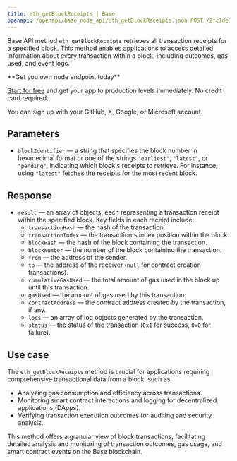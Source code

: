 ---
title: eth_getBlockReceipts | Base
openapi: /openapi/base_node_api/eth_getBlockReceipts.json POST /2fc1de7f08c0465f6a28e3c355e0cb14
---

Base API method `eth_getBlockReceipts` retrieves all transaction receipts for a specified block. This method enables applications to access detailed information about every transaction within a block, including outcomes, gas used, and event logs.

<Check>
**Get you own node endpoint today**

[Start for free](https://console.chainstack.com/) and get your app to production levels immediately. No credit card required.

You can sign up with your GitHub, X, Google, or Microsoft account.
</Check>


## Parameters

* `blockIdentifier` — a string that specifies the block number in hexadecimal format or one of the strings `"earliest"`, `"latest"`, or `"pending"`, indicating which block's receipts to retrieve. For instance, using `"latest"` fetches the receipts for the most recent block.

## Response

* `result` — an array of objects, each representing a transaction receipt within the specified block. Key fields in each receipt include:
  + `transactionHash` — the hash of the transaction.
  + `transactionIndex` — the transaction's index position within the block.
  + `blockHash` — the hash of the block containing the transaction.
  + `blockNumber` — the number of the block containing the transaction.
  + `from` — the address of the sender.
  + `to` — the address of the receiver (`null` for contract creation transactions).
  + `cumulativeGasUsed` — the total amount of gas used in the block up until this transaction.
  + `gasUsed` — the amount of gas used by this transaction.
  + `contractAddress` — the contract address created by the transaction, if any.
  + `logs` — an array of log objects generated by the transaction.
  + `status` — the status of the transaction (`0x1` for success, `0x0` for failure).

## Use case

The `eth_getBlockReceipts` method is crucial for applications requiring comprehensive transactional data from a block, such as:

* Analyzing gas consumption and efficiency across transactions.
* Monitoring smart contract interactions and logging for decentralized applications (DApps).
* Verifying transaction execution outcomes for auditing and security analysis.

This method offers a granular view of block transactions, facilitating detailed analysis and monitoring of transaction outcomes, gas usage, and smart contract events on the Base blockchain.